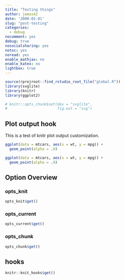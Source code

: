 ```yaml
---
title: "Testing things"
author: jemus42
date: '2000-01-01'
slug: "post-testing"
categories:
  - debug
nocomment: yes
debug: true
nosocialsharing: yes
notoc: yes
noread: yes
enable_mathjax: no
enable_katex: no
lightbox: true
---
```


```r
source(rprojroot::find_rstudio_root_file("global.R"))
library(svglite)
library(knitr)
library(ggplot2)

# knitr::opts_chunk$set(dev = "svglite",
#                       fig.ext = "svg")
```

## Plot output hook

This is a test of knitr plot output customization. 

```r
ggplot(data = mtcars, aes(x = wt, y = mpg)) +
  geom_point(alpha = .9)
```

```r

ggplot(data = mtcars, aes(x = wt, y = mpg)) +
  geom_point(alpha = .9)
```

## Option Overview

### opts_knit

```r
opts_knit$get()
```

### opts_current

```r
opts_current$get()
```

### opts_chunk

```r
opts_chunk$get()
```


## hooks

```r
knitr::knit_hooks$get()
```

